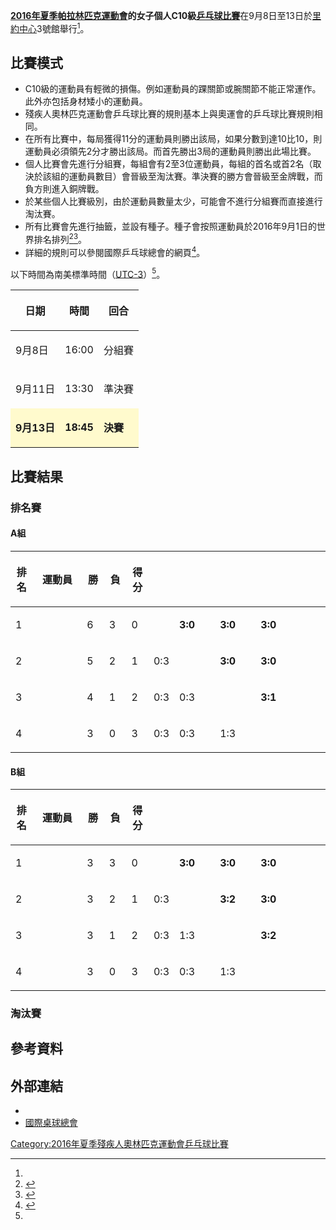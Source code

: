 {{noteTA|G1=Sports}}
{{Infobox Paralympic event
| event       = 女子個人C10級乒乓球
| games       = 2016年夏季
| image       = [[File:Table_tennis_pictogram_(Paralympics).svg|120px]]
| caption     = 
| venue       = [[里約中心|里約中心]]3號館
| dates       = 9月8日至13日
| competitors = 8
| nations     = 7<ref name=rio>{{Cite web |url=https://www.rio2016.com/en/paralympics/table-tennis |title=Rio 2016 Paralympic Table Tennis |accessdate=2016-09-11 |archive-date=2016-09-08 |archive-url=https://web.archive.org/web/20160908185634/https://www.rio2016.com/en/paralympics/table-tennis |dead-url=no }}</ref>
| gold        =  [[娜達莉雅·柏迪卡|娜達莉雅·柏迪卡]]
| goldNPC     =  POL
| silver      =  [[楊倩_(乒乓球)|楊倩]]
| silverNPC   =  CHN
| bronze      =  Bruna Costa Alexandre
| bronzeNPC   =  BRA
| prev        = [[2012年夏季殘疾人奧林匹克運動會乒乓球女子單打第10級比賽|2012]]
| next        = [[2020年夏季殘疾人奧林匹克運動會女子個人C10級乒乓球比賽|2020]]
}}
{{2016年夏季殘疾人奧林匹克運動會乒乓球比賽}}
'''[[2016年夏季帕拉林匹克運動會|2016年夏季帕拉林匹克運動會]]的女子個人C10級[[2016年夏季殘疾人奧林匹克運動會乒乓球比賽|乒乓球比賽]]'''在9月8日至13日於[[里約中心|里約中心]]3號館舉行<ref name=rio/>。

== 比賽模式 ==
* C10級的運動員有輕微的損傷。例如運動員的踝關節或腕關節不能正常運作。此外亦包括身材矮小的運動員。
* 殘疾人奧林匹克運動會乒乓球比賽的規則基本上與奧運會的乒乓球比賽規則相同。
* 在所有比賽中，每局獲得11分的運動員則勝出該局，如果分數到達10比10，則運動員必須領先2分才勝出該局。而首先勝出3局的運動員則勝出此場比賽。
* 個人比賽會先進行分組賽，每組會有2至3位運動員，每組的首名或首2名（取決於該組的運動員數目）會晉級至淘汰賽。準決賽的勝方會晉級至金牌戰，而負方則進入銅牌戰。
* 於某些個人比賽級別，由於運動員數量太少，可能會不進行分組賽而直接進行淘汰賽。
* 所有比賽會先進行抽籤，並設有種子。種子會按照運動員於2016年9月1日的世界排名排列<ref name=schedule>{{Cite web |url=http://www.paralimpicos.es/publicacion/ficheros/Paralympic%20Explanatory%20Guide%20_%20Table%20Tennis.pdf |title=Table Tennis Explanatory Guide |access-date=2016-09-11 |archive-url=https://web.archive.org/web/20160330022559/http://www.paralimpicos.es/publicacion/ficheros/Paralympic%20Explanatory%20Guide%20_%20Table%20Tennis.pdf |archive-date=2016-03-30 |dead-url=yes }}</ref><ref name=specific>{{Cite web |url=http://dd7978b90kfgn.cloudfront.net/2016/09/Rio2016_PG_Specific_Regulations.pdf |title=Rio 2016 Paralympic Games TABLE TENNISSPORT SPECIFIC INFORMATION |accessdate=2016-09-11 |archive-date=2016-09-23 |archive-url=https://web.archive.org/web/20160923085958/http://dd7978b90kfgn.cloudfront.net/2016/09/Rio2016_PG_Specific_Regulations.pdf |dead-url=yes }}</ref>。
* 詳細的規則可以參閱國際乒乓球總會的網頁<ref>{{Cite web |url=http://www.ittf.com/ittf_handbook/ittf_hb.html |title=ITTF Handbook |accessdate=2016-09-11 |archive-date=2010-07-06 |archive-url=https://web.archive.org/web/20100706171658/http://www.ittf.com/ittf_handbook/ittf_hb.html |dead-url=no }}</ref>。
以下時間為南美標準時間（[[UTC-3|UTC-3]]）<ref name=schedule/>。
{| class="wikitable" style="text-align:center" width=400px
! 日期
! 時間
! 回合
|-
| 9月8日 || 16:00 || 分組賽
|-
| 9月11日 || 13:30 || 準決賽
|-
|style=background:lemonchiffon| '''9月13日''' ||style=background:lemonchiffon| '''18:45''' || style=background:lemonchiffon| '''決賽''' 
|}

== 比賽結果 ==
=== 排名賽 ===
==== A組 ====
{| class="wikitable" style="text-align:center; font-size:90%; width:1000px;" 
!width=30|排名
!width=200|運動員
!width=30|勝
!width=30|負
!width=30|得分
!rowspan=5 width=5| 
!width=120|{{flagicon|CHN}}
!width=120|{{flagicon|BRA}}
!width=120|{{flagicon|CRO}}
!width=120|{{flagicon|AUS}}
|-
|1  ||align=left| {{flagIPCathlete|[[楊倩_(乒乓球)|楊倩]]|CHN|2016年夏季}} ||6||3||0||{{n/a|x}}||'''3:0'''||'''3:0'''||'''3:0'''
|-
| 2 ||align=left| {{flagIPCathlete|[[Bruna_Costa_Alexandre|Bruna Costa Alexandre]]|BRA|2016年夏季}}||5||2||1||0:3||{{n/a|x}}||'''3:0'''||'''3:0'''
|-
| 3 ||align=left| {{flagIPCathlete|[[Mirjana_Lucic|Mirjana Lucic]]|CRO|2016年夏季}}||4||1||2||0:3||0:3||{{n/a|x}}||'''3:1'''
|-
| 4 ||align=left| {{flagIPCathlete|[[Andrea_McDonnell|Andrea McDonnell]]|AUS|2016年夏季}}||3||0||3||0:3||0:3||1:3||{{n/a|x}}
|}
==== B組 ====
{| class="wikitable" style="text-align:center; font-size:90%; width:1000px;" 
!width=30|排名
!width=200|運動員
!width=30|勝
!width=30|負
!width=30|得分
!rowspan=5 width=5| 
!width=120|{{flagicon|POL}}
!width=120|{{flagicon|DEN}}
!width=120|{{flagicon|AUS}}
!width=120|{{flagicon|TUR}}
|-
|1  ||align=left| {{flagIPCathlete|[[娜達莉雅·柏迪卡|娜達莉雅·柏迪卡]]|POL|2016年夏季}}||3||3||0||{{n/a|x}}||'''3:0'''||'''3:0'''||'''3:0'''
|-
|2  ||align=left| {{flagIPCathlete|[[Sophie_Walløe|Sophie Walløe]]|DEN|2016年夏季}}||3||2||1||0:3||{{n/a|x}}||'''3:2'''||'''3:0'''
|-
|3  ||align=left| {{flagIPCathlete|[[梅利莎·泰普|梅利莎·泰普]]|AUS|2016年夏季}}||3||1||2||0:3||1:3||{{n/a|x}}||'''3:2'''
|-
|4  ||align=left| {{flagIPCathlete|[[Umran_Ertis|Umran Ertis]]|TUR|2016年夏季}}||3||0||3||0:3||0:3||1:3||{{n/a|x}}
|}

=== 淘汰賽 ===
{{4TeamBracket-Tennis5-with third
| RD1=準決賽
| RD2=金牌戰
| 3rd=銅牌戰
| score-width=12px
| team-width=250px

| RD1-seed1=A1
| RD1-team1='''{{flagIPCathlete|[[楊倩_(乒乓球)|楊倩]]|CHN|2016年夏季}}'''
| RD1-score1-1='''11'''
| RD1-score1-2='''11'''
| RD1-score1-3='''11'''
| RD1-score1-4=
| RD1-score1-5=
| RD1-seed2=B2
| RD1-team2={{flagIPCathlete|[[Sophie_Walløe|Sophie Walløe]]|DEN|2016年夏季}}
| RD1-score2-1=8
| RD1-score2-2=8
| RD1-score2-3=9
| RD1-score2-4=
| RD1-score2-5=

| RD1-seed3=A2
| RD1-team3={{flagIPCathlete|[[Bruna_Costa_Alexandre|Bruna Costa Alexandre]]|BRA|2016年夏季}}
| RD1-score3-1='''11'''
| RD1-score3-2=10
| RD1-score3-3='''11'''
| RD1-score3-4=1
| RD1-score3-5=8
| RD1-seed4=B1
| RD1-team4='''{{flagIPCathlete|[[娜達莉雅·柏迪卡|娜達莉雅·柏迪卡]]|POL|2016年夏季}}'''
| RD1-score4-1=8
| RD1-score4-2='''12'''
| RD1-score4-3=9
| RD1-score4-4='''11'''
| RD1-score4-5='''11'''

| RD2-seed1=A1
| RD2-team1={{flagIPCathlete|[[楊倩_(乒乓球)|楊倩]]|CHN|2016年夏季}}
| RD2-score1-1=8
| RD2-score1-2=16
| RD2-score1-3=5
| RD2-score1-4=
| RD2-score1-5=
| RD2-seed2=B1
| RD2-team2='''{{flagIPCathlete|[[娜達莉雅·柏迪卡|娜達莉雅·柏迪卡]]|POL|2016年夏季}}'''
| RD2-score2-1='''11'''
| RD2-score2-2='''18'''
| RD2-score2-3='''11'''
| RD2-score2-4=
| RD2-score2-5=

| 3rd-seed1=B2
| 3rd-team1={{flagIPCathlete|[[Sophie_Walløe|Sophie Walløe]]|DEN|2016年夏季}}
| 3rd-score1-1=2
| 3rd-score1-2=11
| 3rd-score1-3=8
| 3rd-score1-4=
| 3rd-score1-5=
| 3rd-seed2=A2
| 3rd-team2='''{{flagIPCathlete|[[Bruna_Costa_Alexandre|Bruna Costa Alexandre]]|BRA|2016年夏季}}'''
| 3rd-score2-1='''11'''
| 3rd-score2-2='''13'''
| 3rd-score2-3='''11'''
| 3rd-score2-4=
| 3rd-score2-5=

}}

== 參考資料 ==
{{reflist}}

== 外部連結 ==
* {{Official|https://www.rio2016.com/en/paralympics/table-tennis}}{{pt}}{{en}}{{es}}{{fr}}
* [http://www.ittf.com/ 國際桌球總會]{{Wayback|url=http://www.ittf.com/ |date=20001017112645 }}{{en}}

[[Category:2016年夏季殘疾人奧林匹克運動會乒乓球比賽|Category:2016年夏季殘疾人奧林匹克運動會乒乓球比賽]]